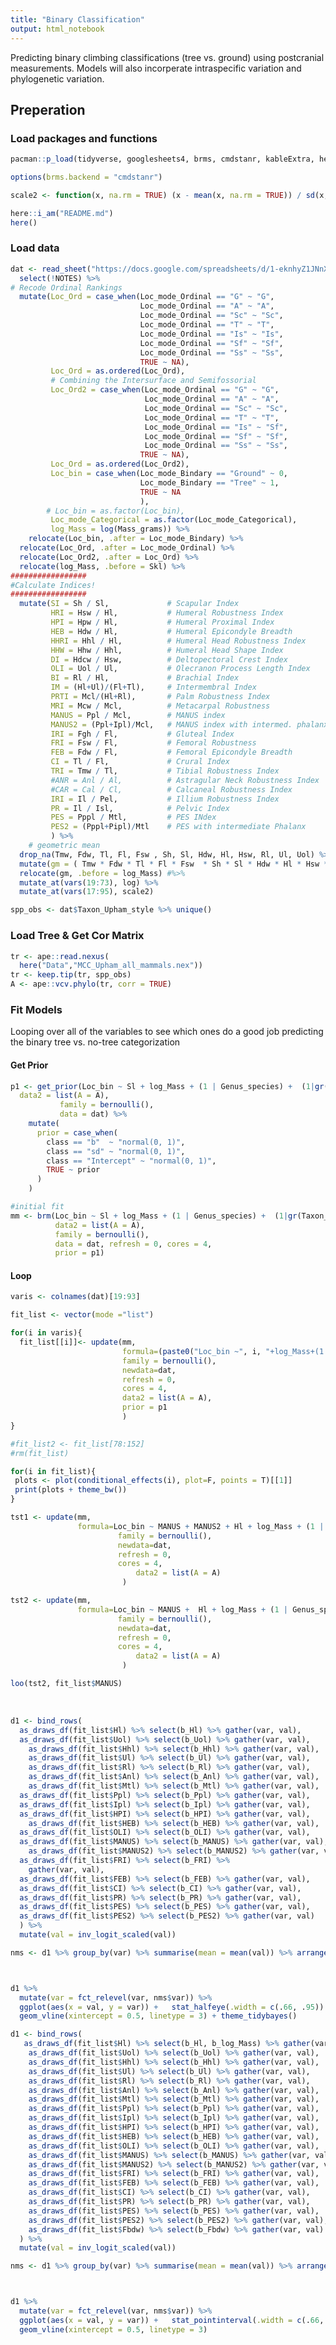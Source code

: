 ```yaml
---
title: "Binary Classification"
output: html_notebook
---
```


Predicting binary climbing classifications (tree vs. ground) using postcranial measurements. Models will also incorperate intraspecific variation and phylogenetic variation.

## Preperation  

### Load packages and functions  
```r

pacman::p_load(tidyverse, googlesheets4, brms, cmdstanr, kableExtra, here, ape, tidybayes)

options(brms.backend = "cmdstanr")

scale2 <- function(x, na.rm = TRUE) (x - mean(x, na.rm = TRUE)) / sd(x, na.rm)

here::i_am("README.md")
here()
```

### Load data  
```r
dat <- read_sheet("https://docs.google.com/spreadsheets/d/1-eknhyZ1JNnXqhg2kViyzVntC8NGZvILQX-aQQb1Jvk/edit#gid=325036460", na = c("NA", "?", "")) %>%
  select(!NOTES) %>% 
# Recode Ordinal Rankings
  mutate(Loc_Ord = case_when(Loc_mode_Ordinal == "G" ~ "G",
                             Loc_mode_Ordinal == "A" ~ "A",
                             Loc_mode_Ordinal == "Sc" ~ "Sc",
                             Loc_mode_Ordinal == "T" ~ "T",
                             Loc_mode_Ordinal == "Is" ~ "Is",
                             Loc_mode_Ordinal == "Sf" ~ "Sf",
                             Loc_mode_Ordinal == "Ss" ~ "Ss",
                             TRUE ~ NA),
         Loc_Ord = as.ordered(Loc_Ord),
         # Combining the Intersurface and Semifossorial
         Loc_Ord2 = case_when(Loc_mode_Ordinal == "G" ~ "G",
                              Loc_mode_Ordinal == "A" ~ "A",
                              Loc_mode_Ordinal == "Sc" ~ "Sc",
                              Loc_mode_Ordinal == "T" ~ "T",
                              Loc_mode_Ordinal == "Is" ~ "Sf",
                              Loc_mode_Ordinal == "Sf" ~ "Sf",
                              Loc_mode_Ordinal == "Ss" ~ "Ss",
                             TRUE ~ NA),
         Loc_Ord = as.ordered(Loc_Ord2),
         Loc_bin = case_when(Loc_mode_Bindary == "Ground" ~ 0,
                             Loc_mode_Bindary == "Tree" ~ 1,
                             TRUE ~ NA
                             ),
        # Loc_bin = as.factor(Loc_bin),
         Loc_mode_Categorical = as.factor(Loc_mode_Categorical),
         log_Mass = log(Mass_grams)) %>% 
    relocate(Loc_bin, .after = Loc_mode_Bindary) %>% 
  relocate(Loc_Ord, .after = Loc_mode_Ordinal) %>% 
  relocate(Loc_Ord2, .after = Loc_Ord) %>%
  relocate(log_Mass, .before = Skl) %>% 
#################
#Calculate Indices!
#################
  mutate(SI = Sh / Sl,             # Scapular Index
         HRI = Hsw / Hl,           # Humeral Robustness Index
         HPI = Hpw / Hl,           # Humeral Proximal Index
         HEB = Hdw / Hl,           # Humeral Epicondyle Breadth
         HHRI = Hhl / Hl,          # Humeral Head Robustness Index
         HHW = Hhw / Hhl,          # Humeral Head Shape Index
         DI = Hdcw / Hsw,          # Deltopectoral Crest Index
         OLI = Uol / Ul,           # Olecranon Process Length Index
         BI = Rl / Hl,             # Brachial Index
         IM = (Hl+Ul)/(Fl+Tl),     # Intermembral Index
         PRTI = Mcl/(Hl+Rl),       # Palm Robustness Index
         MRI = Mcw / Mcl,          # Metacarpal Robustness
         MANUS = Ppl / Mcl,        # MANUS index
         MANUS2 = (Ppl+Ipl)/Mcl,   # MANUS index with intermed. phalanx
         IRI = Fgh / Fl,           # Gluteal Index
         FRI = Fsw / Fl,           # Femoral Robustness
         FEB = Fdw / Fl,           # Femoral Epicondyle Breadth
         CI = Tl / Fl,             # Crural Index
         TRI = Tmw / Tl,           # Tibial Robustness Index
         #ANR = Anl / Al,          # Astragular Neck Robustness Index
         #CAR = Cal / Cl,          # Calcaneal Robustness Index
         IRI = Il / Pel,           # Illium Robustness Index
         PR = Il / Isl,            # Pelvic Index
         PES = Pppl / Mtl,         # PES INdex
         PES2 = (Pppl+Pipl)/Mtl    # PES with intermediate Phalanx
         ) %>% 
    # geometric mean
  drop_na(Tmw, Fdw, Tl, Fl, Fsw , Sh, Sl, Hdw, Hl, Hsw, Rl, Ul, Uol) %>%
  mutate(gm = ( Tmw * Fdw * Tl * Fl * Fsw  * Sh * Sl * Hdw * Hl * Hsw * Rl * Ul * Uol)^(1/13)) %>%
  relocate(gm, .before = log_Mass) #%>% 
  mutate_at(vars(19:73), log) %>% 
  mutate_at(vars(17:95), scale2)

spp_obs <- dat$Taxon_Upham_style %>% unique()
```

### Load Tree & Get Cor Matrix

```r
tr <- ape::read.nexus(
  here("Data","MCC_Upham_all_mammals.nex"))
tr <- keep.tip(tr, spp_obs)
A <- ape::vcv.phylo(tr, corr = TRUE)
```

### Fit Models 


Looping over all of the variables to see which ones do a good job predicting the binary tree vs. no-tree categorization

#### Get Prior

```r

p1 <- get_prior(Loc_bin ~ Sl + log_Mass + (1 | Genus_species) +  (1|gr(Taxon_Upham_style, cov = A)),
  data2 = list(A = A),
           family = bernoulli(),
           data = dat) %>% 
    mutate(
      prior = case_when(
        class == "b"  ~ "normal(0, 1)",
        class == "sd" ~ "normal(0, 1)",
        class == "Intercept" ~ "normal(0, 1)",
        TRUE ~ prior
      )
    )
```


```r
#initial fit
mm <- brm(Loc_bin ~ Sl + log_Mass + (1 | Genus_species) +  (1|gr(Taxon_Upham_style, cov = A)),
          data2 = list(A = A),
          family = bernoulli(),
          data = dat, refresh = 0, cores = 4,
          prior = p1)
```

#### Loop

```r
varis <- colnames(dat)[19:93]

fit_list <- vector(mode ="list")

for(i in varis){
  fit_list[[i]]<- update(mm,
                         formula=(paste0("Loc_bin ~", i, "+log_Mass+(1|Genus_species)+(1|gr(Taxon_Upham_style,cov = A))")),
                         family = bernoulli(),
                         newdata=dat,
                         refresh = 0,
                         cores = 4,
                         data2 = list(A = A),
                         prior = p1
                         ) 
}

#fit_list2 <- fit_list[78:152]
#rm(fit_list)
```

```r
for(i in fit_list){
 plots <- plot(conditional_effects(i), plot=F, points = T)[[1]]
 print(plots + theme_bw())
}

```

```r
tst1 <- update(mm, 
               formula=Loc_bin ~ MANUS + MANUS2 + Hl + log_Mass + (1 | Genus_species) +  (1|gr(Taxon_Upham_style, cov = A)),
                        family = bernoulli(),
                        newdata=dat,
                        refresh = 0,
                        cores = 4,
                            data2 = list(A = A)
                         )

tst2 <- update(mm, 
               formula=Loc_bin ~ MANUS +  Hl + log_Mass + (1 | Genus_species) +  (1|gr(Taxon_Upham_style, cov = A)),
                        family = bernoulli(),
                        newdata=dat,
                        refresh = 0,
                        cores = 4,
                            data2 = list(A = A)
                         )
```

```r
loo(tst2, fit_list$MANUS)
```
\


```r
d1 <- bind_rows(
  as_draws_df(fit_list$Hl) %>% select(b_Hl) %>% gather(var, val),
  as_draws_df(fit_list$Uol) %>% select(b_Uol) %>% gather(var, val),
    as_draws_df(fit_list$Hhl) %>% select(b_Hhl) %>% gather(var, val),
    as_draws_df(fit_list$Ul) %>% select(b_Ul) %>% gather(var, val),
    as_draws_df(fit_list$Rl) %>% select(b_Rl) %>% gather(var, val),
    as_draws_df(fit_list$Anl) %>% select(b_Anl) %>% gather(var, val),
    as_draws_df(fit_list$Mtl) %>% select(b_Mtl) %>% gather(var, val),
  as_draws_df(fit_list$Ppl) %>% select(b_Ppl) %>% gather(var, val),
  as_draws_df(fit_list$Ipl) %>% select(b_Ipl) %>% gather(var, val),
  as_draws_df(fit_list$HPI) %>% select(b_HPI) %>% gather(var, val),
    as_draws_df(fit_list$HEB) %>% select(b_HEB) %>% gather(var, val),
  as_draws_df(fit_list$OLI) %>% select(b_OLI) %>% gather(var, val),
  as_draws_df(fit_list$MANUS) %>% select(b_MANUS) %>% gather(var, val),
    as_draws_df(fit_list$MANUS2) %>% select(b_MANUS2) %>% gather(var, val),
  as_draws_df(fit_list$FRI) %>% select(b_FRI) %>%
    gather(var, val),
  as_draws_df(fit_list$FEB) %>% select(b_FEB) %>% gather(var, val),
  as_draws_df(fit_list$CI) %>% select(b_CI) %>% gather(var, val),
  as_draws_df(fit_list$PR) %>% select(b_PR) %>% gather(var, val),
  as_draws_df(fit_list$PES) %>% select(b_PES) %>% gather(var, val),
  as_draws_df(fit_list$PES2) %>% select(b_PES2) %>% gather(var, val)
  ) %>% 
  mutate(val = inv_logit_scaled(val)) 

nms <- d1 %>% group_by(var) %>% summarise(mean = mean(val)) %>% arrange(mean) %>%  select(var)



d1 %>% 
  mutate(var = fct_relevel(var, nms$var)) %>% 
  ggplot(aes(x = val, y = var)) +   stat_halfeye(.width = c(.66, .95)) +
  geom_vline(xintercept = 0.5, linetype = 3) + theme_tidybayes()
```

```r
d1 <- bind_rows(
   as_draws_df(fit_list$Hl) %>% select(b_Hl, b_log_Mass) %>% gather(var, val),
    as_draws_df(fit_list$Uol) %>% select(b_Uol) %>% gather(var, val),
    as_draws_df(fit_list$Hhl) %>% select(b_Hhl) %>% gather(var, val),
    as_draws_df(fit_list$Ul) %>% select(b_Ul) %>% gather(var, val),
    as_draws_df(fit_list$Rl) %>% select(b_Rl) %>% gather(var, val),
    as_draws_df(fit_list$Anl) %>% select(b_Anl) %>% gather(var, val),
    as_draws_df(fit_list$Mtl) %>% select(b_Mtl) %>% gather(var, val),
    as_draws_df(fit_list$Ppl) %>% select(b_Ppl) %>% gather(var, val),
    as_draws_df(fit_list$Ipl) %>% select(b_Ipl) %>% gather(var, val),
    as_draws_df(fit_list$HPI) %>% select(b_HPI) %>% gather(var, val),
    as_draws_df(fit_list$HEB) %>% select(b_HEB) %>% gather(var, val),
    as_draws_df(fit_list$OLI) %>% select(b_OLI) %>% gather(var, val),
    as_draws_df(fit_list$MANUS) %>% select(b_MANUS) %>% gather(var, val),
    as_draws_df(fit_list$MANUS2) %>% select(b_MANUS2) %>% gather(var, val),
    as_draws_df(fit_list$FRI) %>% select(b_FRI) %>% gather(var, val),
    as_draws_df(fit_list$FEB) %>% select(b_FEB) %>% gather(var, val),
    as_draws_df(fit_list$CI) %>% select(b_CI) %>% gather(var, val),
    as_draws_df(fit_list$PR) %>% select(b_PR) %>% gather(var, val),
    as_draws_df(fit_list$PES) %>% select(b_PES) %>% gather(var, val),
    as_draws_df(fit_list$PES2) %>% select(b_PES2) %>% gather(var, val),
    as_draws_df(fit_list$Fbdw) %>% select(b_Fbdw) %>% gather(var, val)
  ) %>% 
  mutate(val = inv_logit_scaled(val)) 

nms <- d1 %>% group_by(var) %>% summarise(mean = mean(val)) %>% arrange(mean) %>%  select(var)



d1 %>% 
  mutate(var = fct_relevel(var, nms$var)) %>% 
  ggplot(aes(x = val, y = var)) +   stat_pointinterval(.width = c(.66, .95)) +
  geom_vline(xintercept = 0.5, linetype = 3)
```





